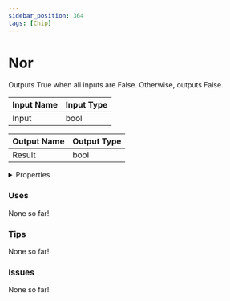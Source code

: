 ```yaml
---
sidebar_position: 364
tags: [Chip]
---
```


# Nor

Outputs True when all inputs are False. Otherwise, outputs False.




<EsbSvg />

| Input Name | Input Type |
|-----------|-----------|
| Input | bool |

| Output Name | Output Type |
|-----------|-----------|
| Result | bool |


<details>
  <summary>Properties</summary>
  <div>
    <div>
    <table>
      <thead>
        <tr>
          <th>Is beta required?</th>
          <th>❌</th>
        </tr>
        <tr>
          <th>Is this chip a trolling risk?</th>
          <th>❌</th>
        </tr>
        <tr>
          <th>Chip UUID</th>
          <th>2891bcb4-a6ab-4a2e-a08d-dd2a55f1cf66</th>
        </tr>
      </thead>
    </table>
    </div>
  </div>
</details>

### Uses

None so far!

### Tips

None so far!

### Issues

None so far!